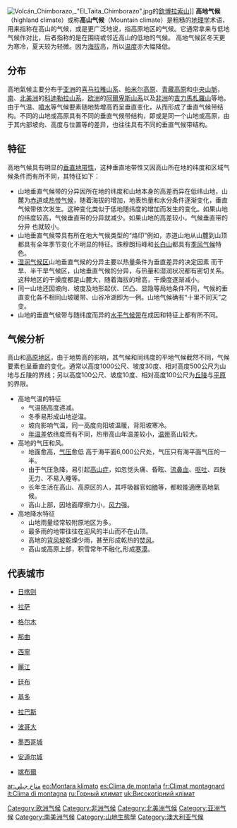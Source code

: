 {{Expand|time=2018-06-02T09:56:31+00:00}}
[[File:Volcán_Chimborazo,_"El_Taita_Chimborazo".jpg|thumb]]的[[欽博拉索山|欽博拉索山]]]]
'''高地气候'''（highland climate）或称'''高山气候'''（Mountain climate）是粗糙的[[地理学|地理学]]术语，用来指称在高山的气候，或是更广泛地说，指高原地区的气候。它通常拿来与低地气候作对比，后者指称的是在围绕或邻近高山的低地的气候。
高地气候区冬天更为寒冷，夏天较为轻微。因为[[海拔|海拔]]高，所以[[温度|温度]]亦大幅降低。

== 分布 ==
高地氣候主要分布于[[亚洲|亚洲]]的[[喜马拉雅山系|喜马拉雅山系]]、[[帕米尔高原|帕米尔高原]]、[[青藏高原|青藏高原]]和[[中央山脈|中央山脈]]，[[南美洲|南]]、[[北美洲|北美洲]]的[[科迪勒拉山系|科迪勒拉山系]]，[[欧洲|欧洲]]的[[阿尔卑斯山|阿爾卑斯山系]]以及[[非洲|非洲]]的[[吉力馬札羅山|吉力馬札羅山]]等地。由于气温、[[噴水|噴水]]等气候要素随地势增高而呈垂直变化，从而形成了垂直气候带结构。不同的山地或高原具有不同的垂直气候带结构，即或是同一个山地或高原，由于其内部坡向、高度与位置等的差异，也往往具有不同的垂直气候带结构。

== 特征 ==
高地气候具有明显的[[垂直地带性|垂直地带性]]，这种垂直地带性又因高山所在地的纬度和区域气候条件而有所不同，其特征如下：
*山地垂直气候带的分异因所在地的纬度和山地本身的高差而异在低纬山地，山麓为[[赤道|赤道]]或[[热带气候|热带气候]]，随着海拔的增加，地表热量和水分条件逐渐变化，垂直气候带依次发生。这种变化类似于低地随纬度的增加而发生的变化。如果山地的纬度较高，气候垂直带的分异就减少。如果山地的高差较小，气候垂直带的分异 也就较小。 
*山地垂直气候带具有所在地大气候类型的“烙印”例如，赤道山地从山麓到山顶都具有全年季节变化不明显的特征。珠穆朗玛峰和[[长白山|长白山]]都具有[[季风气候|季风气候]]特色。 
*[[湿润气候区|湿润气候区]]山地垂直气候的分异主要以热量条件为垂直差异的决定因素 而干旱、半干旱气候区，山地垂直气候的分异，与热量和湿润状况都有密切关系。这种地区的干燥度都是山麓大，随着海拔的增高，干燥度逐渐减小。 
*同一山地还因坡向、坡度及地形起伏、凹凸、显隐等局地条件不同，气候的垂直变化各不相同山坡暖带、山谷冷湖即为一例。山地气候确有“十里不同天”之变。 
*山地的垂直气候带与随纬度而异的[[水平气候带|水平气候带]]在成因和特征上都有所不同。

== 气候分析 ==
高山和[[高原地区|高原地区]]，由于地势高的影响，其气候和同纬度的平地气候截然不同，气候要素也呈垂直的变化。通常以高度1000公尺、坡度30度、相对高度500公尺为山地与丘陵的界线；另以高度100公尺、坡度10度、相对高度100公尺为[[丘陵|丘陵]]与[[平原|平原]]的界限。
*高地气温的特征
**气温随高度递减。
**冬季易形成山地逆温。
**坡向影响气温，同一高度向阳坡温暖，背阳坡寒冷。
**[[年温差|年温差]]依纬度而有不同，热带高山年温差较小，[[温带|温带]]高山较大。
*高地的气压和风。
**地面愈高，[[气压|气压]]愈低 高于海平面6,000公尺处，气压只有海平面气压的一半。
**由于气压急降，易引起[[高山症|高山症]]，如忽觉头痛、昏眩、[[流鼻血|流鼻血]]、[[呕吐|呕吐]]、四肢无力、不易入睡等。
**长年生活在高山、高原区的人，其呼吸器官如[[肺|肺]]等，都較能適應高地氣候。 
**高山上部，因地面摩擦力小，[[风力|风力]]强。
*高地降水特征
**山地雨量经常较附原地区为多。 
**最多雨的地带往往在迎风的半山而不在山顶。 
**高地的[[背风坡|背风坡]]乾燥少雨，甚至形成乾热的[[焚风|焚风]]。 
**高山或高原上部，积雪常年不融化,形成[[寒漠|寒漠]]。

==代表城市==
*{{PRC}}  [[日喀则|日喀则]]
*{{PRC}}  [[拉萨|拉萨]]
*{{PRC}}  [[格尔木|格尔木]]
*{{PRC}}  [[那曲|那曲]]
*{{PRC}}  [[西寧|西寧]]
*{{PRC}}  [[麗江|麗江]]
*{{BHU}}  [[廷布|廷布]]
*{{ECU}}  [[基多|基多]]
*{{BOL}}  [[拉巴斯|拉巴斯]]
*{{COL}}  [[波哥大|波哥大]]
*{{MEX}}  [[墨西哥城|墨西哥城]] 
*{{AND}}  [[安道尔城|安道尔城]] 
*{{AFG}}  [[喀布爾|喀布爾]] 
{{Koppen}}
{{世界分區}}


[[Category:欧洲气候|Category:欧洲气候]]
[[Category:非洲气候|Category:非洲气候]]
[[Category:北美洲气候|Category:北美洲气候]]
[[Category:亚洲气候|Category:亚洲气候]]
[[Category:南美洲气候|Category:南美洲气候]]
[[Category:山地生態學|Category:山地生態學]]
[[Category:澳大利亚气候|Category:澳大利亚气候]]

[[ar:مناخ_جبلي|ar:مناخ جبلي]]
[[eo:Montara_klimato|eo:Montara klimato]]
[[es:Clima_de_montaña|es:Clima de montaña]]
[[fr:Climat_montagnard|fr:Climat montagnard]]
[[it:Clima_di_montagna|it:Clima di montagna]]
[[ru:Горный_климат|ru:Горный климат]]
[[uk:Високогірний_клімат|uk:Високогірний клімат]]